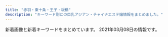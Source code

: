 ```yaml
---
title: "赤羽・東十条・王子・板橋"
description: "キーワード別にの巨乳アジアン・チャイナエステ嬢情報をまとめました。"
---
```


新着画像と新着キーワードをまとめています。
2021年03月08日の情報です。

<DmmAffiliateIns />
<KeywordTable
  shops={
    [
    {
        "img_links": [
            "http://www.crossu.xyz/templets/default/picture/head.jpg",
            "http://www.crossu.xyz/templets/default/picture/rec1.png",
            "http://www.crossu.xyz/uploads/190924/1-1Z9241056212J.jpg",
            "http://www.crossu.xyz/templets/default/picture/interior_t.jpg",
            "http://www.crossu.xyz/uploads/200528/1-20052Q52142229.jpg",
            "http://www.crossu.xyz/uploads/181211/1-1Q2111433162D.jpg",
            "http://www.crossu.xyz/uploads/180620/1-1P62010193X63.jpg",
            "http://www.crossu.xyz/templets/default/picture/staff_t.jpg",
            "http://www.crossu.xyz/uploads/191129/1-19112914393CK.jpg",
            "http://www.crossu.xyz/uploads/allimg/180620/1-1P6201013133b.jpg",
            "http://www.crossu.xyz/uploads/180621/1-1P621101232H4.jpg",
            "http://www.crossu.xyz/uploads/191119/1-19111915043V27.jpg",
            "http://www.crossu.xyz/uploads/180620/1-1P62010154K00.png",
            "http://www.crossu.xyz/templets/default/picture/news.jpg"
        ],
        "station": "JR\u738b\u5b50\u99c5\u5317\u53e3",
        "url": "http://www.crossu.xyz/",
        "keywords": {
            "\u30bb\u30af\u30b7\u30fc": 5
        },
        "name": "\u685c\u306e\u604b"
    },
    {
        "url": "http://shanshan-esthe.com/",
        "name": "\u9999\u9999",
        "img_links": [
            "http://shanshan-esthe.com/img/st16.jpg",
            "http://shanshan-esthe.com/img/st14.jpg",
            "http://shanshan-esthe.com/img/no.png",
            "http://shanshan-esthe.com/img/sta14.jpg",
            "http://shanshan-esthe.com/img/sta0.jpg"
        ],
        "keywords": {
            "D": 2,
            "86": 2
        },
        "station": "JR\u6771\u5341\u6761\u99c5\u5317\u53e3"
    },
    {
        "name": "Last Paradise \uff5e\u30e9\u30b9\u30c8\u30d1\u30e9\u30c0\u30a4\u30b9\uff5e",
        "station": "JR\u8d64\u7fbd\u99c5\u5357\u53e3",
        "url": "http://lastpara.net/",
        "img_links": [
            "http://lastpara.net/image/cast/cast_259_1_l.jpg",
            "http://lastpara.net/image/cast/cast_255_1_l.jpg",
            "http://lastpara.net/image/cast/cast_259_1_s.jpg",
            "http://lastpara.net/image/cast/cast_287_1_l.jpg",
            "http://lastpara.net/image/cast/cast_256_1_l.jpg",
            "http://lastpara.net/img/event/camp_top_02.jpg",
            "http://lastpara.net/img/recuit.png",
            "http://lastpara.net/img/news-ttl.jpg",
            "http://lastpara.net/image/cast/cast_256_1_s.jpg",
            "http://lastpara.net/image/cast/cast_265_1_s.jpg",
            "http://lastpara.net/image/cast/cast_286_1_s.jpg",
            "http://lastpara.net/image/cast/cast_262_1_l.jpg",
            "http://lastpara.net/image/cast/cast_286_1_l.jpg",
            "http://lastpara.net/image/cast/cast_287_1_s.jpg",
            "http://lastpara.net/image/cast/cast_263_1_l.jpg",
            "http://lastpara.net/image/cast/cast_261_1_l.jpg",
            "http://lastpara.net/image/cast/cast_265_1_l.jpg",
            "http://lastpara.net/image/cast/cast_263_1_s.jpg"
        ],
        "keywords": {
            "86": 4,
            "90": 2,
            "84": 4,
            "85": 9
        }
    },
    {
        "url": "http://www.roserelaxation.info/",
        "name": "Only one \uff5e\u30aa\u30f3\u30ea\u30fc\u30ef\u30f3\uff5e",
        "keywords": {},
        "station": "JR\u8d64\u7fbd\u99c5\u5357\u53e3",
        "img_links": [
            "http://www.roserelaxation.info/upload/201807/thumb/1531195547.jpg",
            "http://www.roserelaxation.info/upload/201807/1531195547.jpg",
            "http://www.roserelaxation.info/upload/images/20170706_091357.jpg",
            "http://www.roserelaxation.info/upload/201801/thumb/1517150493.jpg",
            "http://www.roserelaxation.info/upload/201807/thumb_dis/1531197286.jpg",
            "http://www.roserelaxation.info/upload/202007/thumb/1594636684.jpg",
            "http://www.roserelaxation.info/upload/201708/1502280972.jpg",
            "http://www.roserelaxation.info/upload/201708/thumb_dis/1502280972.jpg",
            "http://www.roserelaxation.info/upload/images/20171206_133002.jpg",
            "http://www.roserelaxation.info/upload/201801/thumb_dis/1517150493.jpg",
            "http://www.roserelaxation.info/upload/201712/thumb_dis/1512155748.jpg",
            "http://www.roserelaxation.info/upload/202008/1598846272.jpg",
            "http://www.roserelaxation.info/upload/images/20170525_102731.jpg",
            "http://www.roserelaxation.info/upload/202007/thumb/1594636246.jpg",
            "http://www.roserelaxation.info/upload/202007/thumb_dis/1594636246.jpg",
            "http://www.roserelaxation.info/upload/201807/thumb_dis/1531195547.jpg",
            "http://www.roserelaxation.info/upload/201808/thumb_dis/1535596152.jpg",
            "http://www.roserelaxation.info/upload/201712/1512155748.jpg",
            "http://www.roserelaxation.info/upload/202007/thumb/1594636355.jpg",
            "http://www.roserelaxation.info/upload/images/20171206_132823.jpg",
            "http://www.roserelaxation.info/upload/202007/thumb_dis/1594636322.jpg",
            "http://www.roserelaxation.info/upload/202007/1594636355.jpg",
            "http://www.roserelaxation.info/upload/202007/1594636684.jpg",
            "http://www.roserelaxation.info/upload/images/20170613_104732.jpg",
            "http://www.roserelaxation.info/upload/201712/thumb/1512155748.jpg",
            "http://www.roserelaxation.info/upload/201807/1531195952.jpg",
            "http://www.roserelaxation.info/upload/201801/1517150493.jpg",
            "http://www.roserelaxation.info/upload/202007/thumb_dis/1594636355.jpg",
            "http://www.roserelaxation.info/upload/201707/1499300573.jpg",
            "http://www.roserelaxation.info/upload/201807/thumb_dis/1531195952.jpg",
            "http://www.roserelaxation.info/upload/images/20171214_032900.jpg",
            "http://www.roserelaxation.info/upload/images/20171206_132919.jpg",
            "http://www.roserelaxation.info/upload/201807/thumb/1531195952.jpg",
            "http://www.roserelaxation.info/upload/images/20171206_132851.jpg",
            "http://www.roserelaxation.info/upload/201807/1531197286.jpg",
            "http://www.roserelaxation.info/upload/202007/1594636246.jpg",
            "http://www.roserelaxation.info/upload/202007/thumb_dis/1594636684.jpg"
        ]
    },
    {
        "url": "https://yumego.tyo.cm/",
        "station": "JR\u5341\u6761\u99c5\u5357\u53e3",
        "name": "\u5922\u3054",
        "keywords": {
            "D": 36,
            "85": 6,
            "86": 18,
            "88": 12
        },
        "img_links": [
            "https://yumego.tyo.cm/images/sp_tit_twitter.png",
            "https://yumego.tyo.cm/images/tit_twitter.png",
            "https://yumego.tyo.cm/images/sp_tit_staff01.png",
            "https://yumego.tyo.cm/photos/sites/83/2020/12/2020120802122165.jpg",
            "https://yumego.tyo.cm/photos/sites/83/2020/12/2020120108205582.jpg",
            "https://yumego.tyo.cm/images/img_tel.png",
            "https://yumego.tyo.cm/photos/sites/83/2020/12/2020120610415351.jpg",
            "https://yumego.tyo.cm/photos/sites/83/2020/12/2020120108205393.jpg",
            "https://yumego.tyo.cm/images/room2.jpg",
            "https://yumego.tyo.cm/images/sp_top.jpg",
            "https://yumego.tyo.cm/images/tit_new.png",
            "https://yumego.tyo.cm/images/top.jpg",
            "https://yumego.tyo.cm/images/sp_tit_new.png",
            "https://yumego.tyo.cm/images/sp_tit_therapist.png",
            "https://yumego.tyo.cm/images/room4.jpg",
            "https://yumego.tyo.cm/images/tit_staff02.png",
            "https://yumego.tyo.cm/images/sp_tit_staff02.png",
            "https://yumego.tyo.cm/images/room3.jpg",
            "https://yumego.tyo.cm/images/tit_therapist.png",
            "https://yumego.tyo.cm/images/room1.jpg",
            "https://yumego.tyo.cm/images/maining.jpg",
            "https://yumego.tyo.cm/photos/sites/83/2021/02/2021020212253138.jpg",
            "https://yumego.tyo.cm/photos/sites/83/2020/12/2020120802122351.jpg",
            "https://yumego.tyo.cm/images/tit_staff01.png",
            "https://yumego.tyo.cm/photos/sites/83/2020/12/2020120610415197.jpg",
            "https://yumego.tyo.cm/photos/sites/83/2020/12/2020120108205259.jpg",
            "https://yumego.tyo.cm/photos/sites/83/2020/12/2020120610415359.jpg",
            "https://yumego.tyo.cm/photos/sites/83/2020/12/2020120610415227.jpg"
        ]
    },
    {
        "name": "\u5f69\u8679",
        "keywords": {},
        "url": "http://e-yuri.work/",
        "station": "\u5c3e\u4e45\u99c5",
        "img_links": [
            "http://e-yuri.work/images/4.jpg",
            "http://e-yuri.work/img/karina1.jpg",
            "http://e-yuri.work/images/2.jpg",
            "http://e-yuri.work/staff/yuyu.jpg",
            "http://e-yuri.work/staff/ayumi.jpg",
            "http://e-yuri.work/images/s1.png",
            "http://e-yuri.work/images/3.jpg",
            "http://e-yuri.work/images/head.jpg",
            "http://e-yuri.work/staff/hiromi.jpg",
            "http://e-yuri.work/images/int1.jpg",
            "http://e-yuri.work/staff/karina.jpg",
            "http://e-yuri.work/images/staff_t.jpg",
            "http://e-yuri.work/images/rec2.jpg",
            "http://e-yuri.work/img/ayumi1.jpg",
            "http://e-yuri.work/images/1.jpg",
            "http://e-yuri.work/img/yuyu1.jpg",
            "http://e-yuri.work/img/hiromi1.jpg",
            "http://e-yuri.work/images/news.jpg",
            "http://e-yuri.work/images/tg.jpg",
            "http://e-yuri.work/images/ac1.jpg",
            "http://e-yuri.work/images/interior_t.jpg",
            "http://e-yuri.work/images/rec1.jpg",
            "http://e-yuri.work/images/int2.jpg",
            "http://e-yuri.work/images/sys.jpg"
        ]
    },
    {
        "img_links": [
            "http://www.darling.esjp.info/files/002.jpg",
            "http://www.darling.esjp.info/img/nav-002.png",
            "http://www.darling.esjp.info/img/nav-001.png",
            "http://www.darling.esjp.info/files/008.jpg",
            "http://www.darling.esjp.info/img/top01.png",
            "http://www.darling.esjp.info/img/nav-005.png",
            "http://www.darling.esjp.info/img/stb.jpg",
            "http://www.darling.esjp.info/img/nav-006.png",
            "http://www.darling.esjp.info/files/007.jpg",
            "http://www.darling.esjp.info/files/001.jpg",
            "http://www.darling.esjp.info/files/003.jpg",
            "http://www.darling.esjp.info/img/tel.png",
            "http://www.darling.esjp.info/img/nav-003.png",
            "http://www.darling.esjp.info/img/stt.jpg",
            "http://www.darling.esjp.info/img/nav-004.png"
        ],
        "keywords": {
            "87": 4,
            "86": 1,
            "D": 5
        },
        "url": "http://www.darling.esjp.info/",
        "station": "JR\u8d64\u7fbd\u99c5\u5357\u53e3",
        "name": "Darling \uff5e\u30c0\u30fc\u30ea\u30f3\uff5e"
    },
    {
        "name": "Kiss you",
        "img_links": [
            "http://kissyourelax.xyz/img/s0.png",
            "http://kissyourelax.xyz/uploads/190422/1-1Z422143352a6.jpg",
            "http://kissyourelax.xyz/uploads/190514/1-1Z5140R044351.jpg",
            "http://kissyourelax.xyz/uploads/190625/1-1Z625204313L6.jpg",
            "http://kissyourelax.xyz/uploads/190426/1-1Z4261G221600.jpg",
            "http://kissyourelax.xyz/uploads/190712/1-1ZG2111A3147.jpg",
            "http://kissyourelax.xyz/uploads/191213/1-1912131550052E.jpg",
            "http://kissyourelax.xyz/uploads/200812/1-200Q2125423452.jpg",
            "http://kissyourelax.xyz/uploads/190712/1-1ZG2111F3448.jpg",
            "http://kissyourelax.xyz/uploads/190625/1-1Z625203Q3N2.jpg",
            "http://kissyourelax.xyz/uploads/190802/1-1ZP20P930U4.jpg",
            "http://kissyourelax.xyz/uploads/190426/1-1Z4261G229208.jpg",
            "http://kissyourelax.xyz/uploads/200929/1-200929125H1111.jpg",
            "http://kissyourelax.xyz/uploads/191213/1-19121315493M58.jpg",
            "http://kissyourelax.xyz/uploads/190920/1-1Z9200Z645220.jpg",
            "http://kissyourelax.xyz/uploads/190422/1-1Z422144244F3.jpg",
            "http://kissyourelax.xyz/img/botton.jpg",
            "http://kissyourelax.xyz/uploads/190514/1-1Z5140R02A31.jpg",
            "http://kissyourelax.xyz/uploads/190422/1-1Z42214343N22.jpg",
            "http://kissyourelax.xyz/uploads/200929/1-200929125F62K.jpg",
            "http://kissyourelax.xyz/uploads/190426/1-1Z4261G1591I.jpg",
            "http://kissyourelax.xyz/uploads/191129/1-191129154603T5.jpg",
            "http://kissyourelax.xyz/uploads/200812/1-200Q212540D24.jpg",
            "http://kissyourelax.xyz/uploads/190802/1-1ZP20P91YN.jpg"
        ],
        "url": "http://kissyourelax.xyz/",
        "station": "JR\u8d64\u7fbd\u99c5",
        "keywords": {}
    },
    {
        "keywords": {
            "E": 3,
            "85": 12,
            "88": 2,
            "87": 1,
            "C": 17,
            "86": 2,
            "84": 1,
            "D": 5
        },
        "name": "\u83ef\u8276",
        "station": "JR\u8d64\u7fbd\u99c5\u6771\u53e3",
        "img_links": [
            "http://ka-en.work/sp/img/st9.jpg",
            "http://ka-en.work/sp/img/pic.jpg",
            "http://ka-en.work/sp/img/info.jpg",
            "http://ka-en.work/sp/img/acc4.jpg",
            "http://ka-en.work/sp/img/st2.jpg",
            "http://ka-en.work/img/st9.jpg",
            "http://ka-en.work/img/s3.jpg",
            "http://ka-en.work/sp/img/t-o.jpg",
            "http://ka-en.work/img/fla-1.jpg",
            "http://ka-en.work/img/st4.jpg",
            "http://ka-en.work/sp/img/p-10.jpg",
            "http://ka-en.work/sp/img/st1.jpg",
            "http://ka-en.work/img/botton4.jpg",
            "http://ka-en.work/sp/img/t-r.jpg",
            "http://ka-en.work/sp/img/tit.jpg",
            "http://ka-en.work/sp/img/botton.jpg",
            "http://ka-en.work/sp/img/t-a.jpg",
            "http://ka-en.work/img/s6.jpg",
            "http://ka-en.work/sp/img/st10.jpg",
            "http://ka-en.work/img/s7.jpg",
            "http://ka-en.work/sp/img/cam.jpg",
            "http://ka-en.work/img/botton.jpg",
            "http://ka-en.work/img/acc1.jpg",
            "http://ka-en.work/img/s2.jpg",
            "http://ka-en.work/sp/img/t-t.jpg",
            "http://ka-en.work/sp/img/kanban.jpg",
            "http://ka-en.work/img/st1.jpg",
            "http://ka-en.work/sp/img/st8.jpg",
            "http://ka-en.work/img/s9.jpg",
            "http://ka-en.work/img/botton5.jpg",
            "http://ka-en.work/img/s10.jpg",
            "http://ka-en.work/img/acc4.jpg",
            "http://ka-en.work/sp/img/t-s.jpg",
            "http://ka-en.work/sp/img/st7.jpg",
            "http://ka-en.work/img/st10.jpg",
            "http://ka-en.work/img/botton6.jpg",
            "http://ka-en.work/img/botton3.jpg",
            "http://ka-en.work/img/acc3.jpg",
            "http://ka-en.work/img/s4.jpg",
            "http://ka-en.work/img/mo.png",
            "http://ka-en.work/sp/img/sys.jpg",
            "http://ka-en.work/sp/img/tel.jpg",
            "http://ka-en.work/img/fla-2.jpg",
            "http://ka-en.work/img/st7.jpg",
            "http://ka-en.work/sp/img/time.jpg",
            "http://ka-en.work/img/kanban.jpg",
            "http://ka-en.work/img/botton2.jpg",
            "http://ka-en.work/sp/img/st3.jpg",
            "http://ka-en.work/img/acc2.jpg",
            "http://ka-en.work/sp/img/acc5.jpg",
            "http://ka-en.work/sp/img/pc.jpg",
            "http://ka-en.work/img/st6.jpg",
            "http://ka-en.work/sp/img/acc2.jpg",
            "http://ka-en.work/img/head.jpg",
            "http://ka-en.work/sp/img/st6.jpg",
            "http://ka-en.work/img/st8.jpg",
            "http://ka-en.work/img/fla-3.jpg",
            "http://ka-en.work/sp/img/p-6.jpg",
            "http://ka-en.work/img/st2.jpg",
            "http://ka-en.work/sp/img/acc3.jpg",
            "http://ka-en.work/img/st3.jpg",
            "http://ka-en.work/sp/img/add.jpg",
            "http://ka-en.work/sp/img/st4.jpg",
            "http://ka-en.work/sp/img/acc1.jpg",
            "http://ka-en.work/img/foot.jpg",
            "http://ka-en.work/img/acc5.jpg",
            "http://ka-en.work/sp/img/p-9.jpg"
        ],
        "url": "http://ka-en.work/"
    },
    {
        "img_links": [
            "http://www.cocosia.work/img/int3_sp.jpg",
            "http://www.cocosia.work/img/int1_sp.jpg",
            "http://www.cocosia.work/staff/mao1.jpg",
            "http://www.cocosia.work/img/int1.jpg",
            "http://www.cocosia.work/img/bn_howto.jpg",
            "http://www.cocosia.work/staff/yuyu.jpg",
            "http://www.cocosia.work/img/header_info.png",
            "http://www.cocosia.work/staff/riya1.jpg",
            "http://www.cocosia.work/staff/mao.jpg",
            "http://www.cocosia.work/img/bn_contact_sp.jpg",
            "http://www.cocosia.work/staff/hina1.jpg",
            "http://www.cocosia.work/img/int3.jpg",
            "http://www.cocosia.work/img/int2_sp.jpg",
            "http://www.cocosia.work/img/concept_sp.jpg",
            "http://www.cocosia.work/staff/mika.jpg",
            "http://www.cocosia.work/staff/riya.jpg",
            "http://www.cocosia.work/staff/rea1.jpg",
            "http://www.cocosia.work/img/int2.jpg",
            "http://www.cocosia.work/staff/hina.jpg",
            "http://www.cocosia.work/staff/rea.jpg",
            "http://www.cocosia.work/img/bn_contact.jpg",
            "http://www.cocosia.work/img/concept.jpg",
            "http://www.cocosia.work/img/i_tel.png",
            "http://www.cocosia.work/staff/mika1.jpg",
            "http://www.cocosia.work/staff/yuyu1.jpg",
            "http://www.cocosia.work/img/bn_howto_sp.jpg"
        ],
        "url": "http://www.cocosia.work/",
        "name": "Cocosia \uff5e\u30b3\u30b3\u30b7\u30a2\uff5e",
        "keywords": {
            "C": 15,
            "E": 6,
            "85": 2,
            "87": 6,
            "D": 10,
            "86": 8
        },
        "station": "JR\u8d64\u7fbd\u99c5\u897f\u53e3"
    },
    {
        "img_links": [
            "https://higashijujo-mensesthe.com/staff/satomi-l1.jpg",
            "https://higashijujo-mensesthe.com/icon/line.png",
            "https://higashijujo-mensesthe.com/staff/kimi-l1.jpg",
            "https://higashijujo-mensesthe.com/room/esthe3.jpg",
            "https://higashijujo-mensesthe.com/images/footer-r.png",
            "https://higashijujo-mensesthe.com/room/esthe2.jpg",
            "https://higashijujo-mensesthe.com/images/qrcode.png",
            "https://higashijujo-mensesthe.com/button/blog.png",
            "https://higashijujo-mensesthe.com/menu/gallery.png",
            "https://higashijujo-mensesthe.com/room/room-l4.jpg",
            "https://higashijujo-mensesthe.com/icon/facebook.png",
            "https://higashijujo-mensesthe.com/room/room-l1.jpg",
            "https://higashijujo-mensesthe.com/images/header3.png",
            "https://higashijujo-mensesthe.com/images/flower.png",
            "https://higashijujo-mensesthe.com/staff/runa-l1.jpg",
            "https://higashijujo-mensesthe.com/icon/twitter.png",
            "https://higashijujo-mensesthe.com/staff/runa-s1.jpg",
            "https://higashijujo-mensesthe.com/staff/kimi-s1.jpg",
            "https://higashijujo-mensesthe.com/icon/yelp.png",
            "https://higashijujo-mensesthe.com/room/room-l2.jpg",
            "https://higashijujo-mensesthe.com/menu/info.png",
            "https://higashijujo-mensesthe.com/button/staff.png",
            "https://higashijujo-mensesthe.com/room/esthe1.jpg",
            "https://higashijujo-mensesthe.com/button/home.png",
            "https://higashijujo-mensesthe.com/staff/kimi-l2.jpg",
            "https://higashijujo-mensesthe.com/images/camp.jpg",
            "https://higashijujo-mensesthe.com/images/footer-l.png",
            "https://higashijujo-mensesthe.com/staff/rika-l1.jpg",
            "https://higashijujo-mensesthe.com/menu/home.png",
            "https://higashijujo-mensesthe.com/menu/blog.png",
            "https://higashijujo-mensesthe.com/2020/02/29/lime-s1.jpg",
            "https://higashijujo-mensesthe.com/staff/lime-l1.jpg",
            "https://higashijujo-mensesthe.com/staff/lime-s1.jpg",
            "https://higashijujo-mensesthe.com/2019/08/23/satomi-s1.jpg",
            "https://higashijujo-mensesthe.com/2019/08/22/runa-s1.jpg",
            "https://higashijujo-mensesthe.com/images/main1.jpg",
            "https://higashijujo-mensesthe.com/menu/friend.png",
            "https://higashijujo-mensesthe.com/room/room-l3.jpg",
            "https://higashijujo-mensesthe.com/staff/satomi-s1.jpg",
            "https://higashijujo-mensesthe.com/images/main-sp.jpg",
            "https://higashijujo-mensesthe.com/2019/10/21/rika-s1.jpg",
            "https://higashijujo-mensesthe.com/2019/08/10/kimi-s1.jpg",
            "https://higashijujo-mensesthe.com/staff/kimi-s2.jpg",
            "https://higashijujo-mensesthe.com/images/clear.png",
            "https://higashijujo-mensesthe.com/staff/rika-s1.jpg"
        ],
        "station": "JR\u6771\u5341\u6761\u99c5\u5317\u53e3",
        "name": "Love Sea",
        "keywords": {},
        "url": "https://higashijujo-mensesthe.com/"
    },
    {
        "url": "http://esthe-taiwanaroma.com/",
        "keywords": {},
        "name": "\u53f0\u6e7e\u30a2\u30ed\u30de",
        "img_links": [
            "http://esthe-taiwanaroma.com/img/ami.jpg",
            "http://esthe-taiwanaroma.com/img/corona-4.jpg",
            "http://esthe-taiwanaroma.com/img/sara002.jpg",
            "http://esthe-taiwanaroma.com/img/anna.png",
            "http://esthe-taiwanaroma.com/img/mask05.jpg",
            "http://esthe-taiwanaroma.com/img/tel_img.png",
            "http://esthe-taiwanaroma.com/img/hina.jpg",
            "http://esthe-taiwanaroma.com/img/mami03.png",
            "http://esthe-taiwanaroma.com/img/mask01.jpg",
            "http://esthe-taiwanaroma.com/img/pagetop.png",
            "http://esthe-taiwanaroma.com/img/reina3.jpg",
            "http://esthe-taiwanaroma.com/img/miki.jpg",
            "http://esthe-taiwanaroma.com/img/yuki.jpg",
            "http://esthe-taiwanaroma.com/img/sara2.jpg",
            "http://esthe-taiwanaroma.com/img/head_img.png",
            "http://esthe-taiwanaroma.com/img/emi001.jpg",
            "http://esthe-taiwanaroma.com/img/mami.jpg",
            "http://esthe-taiwanaroma.com/img/topbg02.jpg",
            "http://esthe-taiwanaroma.com/img/mask04.jpg",
            "http://esthe-taiwanaroma.com/img/corona-3.jpg",
            "http://esthe-taiwanaroma.com/img/corona-2.jpg",
            "http://esthe-taiwanaroma.com/img/mask03.jpg",
            "http://esthe-taiwanaroma.com/img/kaori2.jpg",
            "http://esthe-taiwanaroma.com/img/photo_01.jpg",
            "http://esthe-taiwanaroma.com/img/mask02.jpg",
            "http://esthe-taiwanaroma.com/img/corona-5.jpg"
        ],
        "station": "JR\u8d64\u7fbd\u99c5\u5357\u53e3"
    },
    {
        "img_links": [
            "https://www.sinraku.work/img/koko2.jpg",
            "https://www.sinraku.work/staff/miho.jpg",
            "https://www.sinraku.work/images/menu/staff.png",
            "https://www.sinraku.work/images/news.jpg",
            "https://www.sinraku.work/images/rec.jpg",
            "https://www.sinraku.work/img/miho1.jpg",
            "https://www.sinraku.work/images/time.jpg",
            "https://www.sinraku.work/img/kai1.jpg",
            "https://www.sinraku.work/img/miho2.jpg",
            "https://www.sinraku.work/img/koko1.jpg",
            "https://www.sinraku.work/staff/koko.jpg",
            "https://www.sinraku.work/staff/kai.jpg",
            "https://www.sinraku.work/images/sys.png",
            "https://www.sinraku.work/images/tel.png",
            "https://www.sinraku.work/staff/rina.jpg",
            "https://www.sinraku.work/images/menu/interior.png",
            "https://www.sinraku.work/images/int1.jpg",
            "https://www.sinraku.work/img/kai2.jpg",
            "https://www.sinraku.work/img/rina1.jpg",
            "https://www.sinraku.work/images/menu/top.png",
            "https://www.sinraku.work/images/tg.png",
            "https://www.sinraku.work/images/interior_t.jpg",
            "https://www.sinraku.work/images/int2.png",
            "https://www.sinraku.work/img/rina2.jpg",
            "https://www.sinraku.work/images/staff_t.jpg"
        ],
        "keywords": {},
        "name": "\u5fc3\u697d",
        "station": "JR\u8d64\u7fbd\u99c5\u6771\u53e3",
        "url": "https://www.sinraku.work/"
    },
    {
        "img_links": [
            "http://angel-aroma.net/img/no.png",
            "http://angel-aroma.net/img/m1.jpg",
            "http://angel-aroma.net/img/sta2.jpg",
            "http://angel-aroma.net/img/m4.jpg",
            "http://angel-aroma.net/img/sta6.jpg",
            "http://angel-aroma.net/img/m6.jpg",
            "http://angel-aroma.net/img/qr.jpg",
            "http://angel-aroma.net/img/m30.jpg",
            "http://angel-aroma.net/img/m3.jpg",
            "http://angel-aroma.net/img/m2.jpg",
            "http://angel-aroma.net/img/top.jpg",
            "http://angel-aroma.net/img/m5.jpg",
            "http://angel-aroma.net/img/m20.jpg",
            "http://angel-aroma.net/img/stafft.jpg",
            "http://angel-aroma.net/img/sta3.jpg",
            "http://angel-aroma.net/img/m10.jpg",
            "http://angel-aroma.net/img/sta5.jpg",
            "http://angel-aroma.net/img/sta1.jpg"
        ],
        "keywords": {
            "82": 2,
            "84": 2,
            "87": 2,
            "86": 4
        },
        "station": "JR\u8d64\u7fbd\u99c5\u6771\u53e3",
        "name": "\u30c0\u30fc\u30ea\u30f3",
        "url": "http://angel-aroma.net/"
    },
    {
        "name": "\u3084\u3059\u3089\u304e",
        "station": "JR\u738b\u5b50\u99c5\u5317\u53e3",
        "img_links": [],
        "url": "http://tenpo5.iest.info/",
        "keywords": {}
    },
    {
        "img_links": [
            "http://www.l-yuri.work/images/4.png",
            "http://www.l-yuri.work/img/rina1.jpg",
            "http://www.l-yuri.work/images/news.png",
            "http://www.l-yuri.work/staff/emi.jpg",
            "http://www.l-yuri.work/images/int1.png",
            "http://www.l-yuri.work/images/staff_t.jpg",
            "http://www.l-yuri.work/images/1.png",
            "http://www.l-yuri.work/images/3.png",
            "http://www.l-yuri.work/staff/yuki.jpg",
            "http://www.l-yuri.work/img/aki1.jpg",
            "http://www.l-yuri.work/images/h_line.jpg",
            "http://www.l-yuri.work/img/emi1.jpg",
            "http://www.l-yuri.work/images/mobile.jpg",
            "http://www.l-yuri.work/images/head.jpg",
            "http://www.l-yuri.work/staff/aki.jpg",
            "http://www.l-yuri.work/staff/rina.jpg",
            "http://www.l-yuri.work/images/sys.png",
            "http://www.l-yuri.work/images/tel.jpg",
            "http://www.l-yuri.work/images/tg.jpg",
            "http://www.l-yuri.work/images/interior_t.jpg",
            "http://www.l-yuri.work/images/int2.png",
            "http://www.l-yuri.work/images/s1.png",
            "http://www.l-yuri.work/images/2.png",
            "http://www.l-yuri.work/img/yuki1.jpg"
        ],
        "station": "\u84ee\u6839\u99c5\u6771\u53e3",
        "name": "\u767e\u5408",
        "url": "http://www.l-yuri.work/",
        "keywords": {}
    },
    {
        "url": "http://www.e-baby.work/",
        "img_links": [
            "http://www.e-baby.work/staff/kumic.jpg",
            "http://www.e-baby.work/staff/karen1.jpg",
            "http://www.e-baby.work/staff/maya1.jpg",
            "http://www.e-baby.work/staff/haru1.jpg",
            "http://www.e-baby.work/img/all/loader.png",
            "http://www.e-baby.work/img/all/icon2.png",
            "http://www.e-baby.work/staff/rina1.jpg",
            "http://www.e-baby.work/staff/kumi1.jpg",
            "http://www.e-baby.work/staff/yuka1.jpg"
        ],
        "name": "\u30a2\u30a4\u30ea\u30b9",
        "station": "JR\u8d64\u7fbd\u99c5\u6771\u53e3",
        "keywords": {
            "84": 1,
            "87": 1,
            "89": 1,
            "D": 3,
            "E": 2,
            "C": 1,
            "86": 2,
            "85": 1
        }
    },
    {
        "img_links": [
            "http://esthe-japan.work/flower/upload/202004/1588153474.png"
        ],
        "keywords": {
            "\u30bb\u30af\u30b7\u30fc": 6,
            "88": 3,
            "89": 3,
            "87": 3,
            "98": 1
        },
        "station": "JR\u8d64\u7fbd\u99c5\u5357\u6539\u672d\u53e3(\u6771)",
        "url": "http://esthe-japan.work/flower/",
        "name": "FLOWER"
    },
    {
        "station": "\u8d64\u7fbd\u5ca9\u6df5\u99c52\u756a\u51fa\u53e3",
        "name": "GOOD TIME",
        "url": "http://www.goodtime.iesjp.com/",
        "keywords": {
            "87": 6,
            "C": 2,
            "D": 6,
            "83": 2
        },
        "img_links": [
            "http://www.goodtime.iesjp.com/files/003.jpg",
            "http://www.goodtime.iesjp.com/images/m-top03.jpg",
            "http://www.goodtime.iesjp.com/photo_news/upimg/529386029caabbb08f_0.jpg",
            "http://www.goodtime.iesjp.com/images/m-top-right04.jpg",
            "http://www.goodtime.iesjp.com/photo_news/upimg/39901600bd6533312b_0.jpg",
            "http://www.goodtime.iesjp.com/images/top-left01.jpg",
            "http://www.goodtime.iesjp.com/images/m-yejiao.jpg",
            "http://www.goodtime.iesjp.com/photo_news/upimg/43415603819cc9fd0d_1.jpg",
            "http://www.goodtime.iesjp.com/images/m-right.jpg",
            "http://www.goodtime.iesjp.com/photo_news/upimg/20911603de0e3ad912_0.jpg",
            "http://www.goodtime.iesjp.com/files/002.jpg",
            "http://www.goodtime.iesjp.com/images/m-top-right03.jpg",
            "http://www.goodtime.iesjp.com/images/call.png",
            "http://www.goodtime.iesjp.com/images/m-top-right02.jpg",
            "http://www.goodtime.iesjp.com/images/m-top-right01.jpg",
            "http://www.goodtime.iesjp.com/images/m-left.jpg",
            "http://www.goodtime.iesjp.com/images/m-top02.jpg",
            "http://www.goodtime.iesjp.com/files/005.jpg",
            "http://www.goodtime.iesjp.com/images/m-head.jpg",
            "http://www.goodtime.iesjp.com/files/004.jpg"
        ]
    },
    {
        "img_links": [
            "http://flower.este88.com/gals/emi1.jpg",
            "http://flower.este88.com/i/images/access4.jpg",
            "http://flower.este88.com/i/images/access7.jpg",
            "http://flower.este88.com/i/images/access2.jpg",
            "http://flower.este88.com/images/img1.jpg",
            "http://flower.este88.com/images/m01.jpg",
            "http://flower.este88.com/i/images/access1.jpg",
            "http://flower.este88.com/images/m03.jpg",
            "http://flower.este88.com/i/images/access6.jpg",
            "http://flower.este88.com/gals/haruka1.jpg",
            "http://flower.este88.com/i/images/access3.jpg",
            "http://flower.este88.com/images/m05.jpg",
            "http://flower.este88.com/images/kp01.jpg",
            "http://flower.este88.com/gals/yuuna1.jpg",
            "http://flower.este88.com/gals/moe1.jpg",
            "http://flower.este88.com/images/dot.png",
            "http://flower.este88.com/images/m04.jpg",
            "http://flower.este88.com/gals/erika1.jpg",
            "http://flower.este88.com/i/images/access5.jpg",
            "http://flower.este88.com/images/m02.jpg",
            "http://flower.este88.com/gals/riri1.jpg"
        ],
        "keywords": {},
        "url": "http://flower.este88.com/",
        "station": "JR\u8d64\u7fbd\u99c5\u5357\u53e3",
        "name": "Flower"
    },
    {
        "url": "http://oji.pink/",
        "keywords": {
            "C": 15
        },
        "station": "JR\u738b\u5b50\u99c5\u5317\u53e3",
        "name": "\u7f8e\u5065",
        "img_links": [
            "http://oji.pink/images/mobile.jpg",
            "http://oji.pink/images/aki.jpg",
            "http://oji.pink/images/new1.jpg",
            "http://oji.pink/images/1.png",
            "http://oji.pink/images/g7.jpg",
            "http://oji.pink/images/r4.jpg",
            "http://oji.pink/images/g1.jpg",
            "http://oji.pink/images/g0.jpg",
            "http://oji.pink/images/zi_link.png",
            "http://oji.pink/images/zi_staff.png",
            "http://oji.pink/images/g5.jpg",
            "http://oji.pink/images/r2.jpg",
            "http://oji.pink/images/r1.jpg",
            "http://oji.pink/images/g2.jpg",
            "http://oji.pink/images/3.png",
            "http://oji.pink/images/yuki.jpg",
            "http://oji.pink/images/r3.jpg",
            "http://oji.pink/images/top.jpg"
        ]
    }
]
}
/>
<DmmAffiliateScript />
